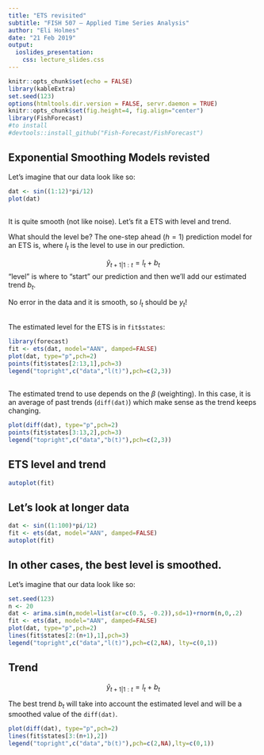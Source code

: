 ```yaml
---
title: "ETS revisited"
subtitle: "FISH 507 – Applied Time Series Analysis"
author: "Eli Holmes"
date: "21 Feb 2019"
output:
  ioslides_presentation:
    css: lecture_slides.css
---
```


```r
knitr::opts_chunk$set(echo = FALSE)
library(kableExtra)
set.seed(123)
options(htmltools.dir.version = FALSE, servr.daemon = TRUE)
knitr::opts_chunk$set(fig.height=4, fig.align="center")
library(FishForecast)
#to install
#devtools::install_github("Fish-Forecast/FishForecast")
```


## Exponential Smoothing Models revisted

Let's imagine that our data look like so:
```r
dat <- sin((1:12)*pi/12)
plot(dat)
```

##

It is quite smooth (not like noise).  Let's fit a ETS with level and trend.  

What should the level be?  The one-step ahead ($h=1$) prediction model for an ETS is, where $l_t$ is the level to use in our prediction.  

$$\hat{y}_{t+1|1:t} = l_t + b_t$$
"level" is where to "start" our prediction and then we'll add our estimated trend $b_t$.

No error in the data and it is smooth, so $l_t$ should be $y_t$!

##

The estimated level for the ETS is in `fit$states`:

```r
library(forecast)
fit <- ets(dat, model="AAN", damped=FALSE)
plot(dat, type="p",pch=2)
points(fit$states[2:13,1],pch=3)
legend("topright",c("data","l(t)"),pch=c(2,3))
```

##

The estimated trend to use depends on the $\beta$ (weighting). In this case, it is an average of past trends (`diff(dat)`) which make sense as the trend keeps changing.

```r
plot(diff(dat), type="p",pch=2)
points(fit$states[3:13,2],pch=3)
legend("topright",c("data","b(t)"),pch=c(2,3))
```

## ETS level and trend

```r
autoplot(fit)
````


## Let's look at longer data


```r
dat <- sin((1:100)*pi/12)
fit <- ets(dat, model="AAN", damped=FALSE)
autoplot(fit)
```

## In other cases, the best level is smoothed.

Let's imagine that our data look like so:
```r
set.seed(123)
n <- 20
dat <- arima.sim(n,model=list(ar=c(0.5, -0.2)),sd=1)+rnorm(n,0,.2)
fit <- ets(dat, model="AAN", damped=FALSE)
plot(dat, type="p",pch=2)
lines(fit$states[2:(n+1),1],pch=3)
legend("topright",c("data","l(t)"),pch=c(2,NA), lty=c(0,1))
```

## Trend

$$\hat{y}_{t+1|1:t} = l_t + b_t$$

The best trend $b_t$ will take into account the estimated level and will be a smoothed value of the `diff(dat)`.

```r
plot(diff(dat), type="p",pch=2)
lines(fit$states[3:(n+1),2])
legend("topright",c("data","b(t)"),pch=c(2,NA),lty=c(0,1))
```

